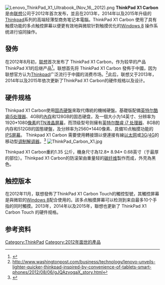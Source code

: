 {{NoteTA
|G1=IT
}}
[[File:Lenovo_ThinkPad_X1_Ultrabook_(Nov_16,_2012).png|thumb]]
'''ThinkPad X1 Carbon''' 是由[[联想|联想]]公司于2012年首次发布，並且在2013年，2014年以及2015年升级的[[Thinkpad|Thinkpad]]系列的高端轻薄型商务笔记本電腦。ThinkPad X1 Carbon 使用了具有触摸功能的多点触控屏幕以便更有效地與微软针對触摸优化的[[Windows_8|Windows 8]] 操作系统进行協同操作。

== 發佈 ==

在2012年8月初，[[联想|联想]]首次发布了 ThinkPad X1 Carbon，作为较早的产品ThinkPad X1的后继产品<ref>{{Cite web|url = http://www.cnet.com/products/lenovo-thinkpad-x1/|title = Cnet lenovo thinkpad x1|accessdate = |archive-date = 2015-02-03|archive-url = https://web.archive.org/web/20150203042203/http://www.cnet.com/products/lenovo-thinkpad-x1/|dead-url = no}}</ref>。联想首先将 ThinkPad X1 Carbon 發佈于中國，因为联想官方认为[[Thinkpad|Thinkpad]]广泛流行于中國的消费市场。<ref>http://www.washingtonpost.com/business/technology/lenovo-unveils-lighter-quicker-thinkpad-inspired-by-convenience-of-tablets-smart-phones/2012/08/06/gJQAzyogaX_story.html{{Dead link}}</ref>此后，联想又于2013年，2014年以及2015年依次更新了ThinkPad X1 Carbon的硬件规格以及设计。

== 硬件规格 ==

Thinkpad X1 Carbon使用[[固态硬盤|固态硬盤]]來取代傳統的機械硬盤。基礎版配備[[Intel_Core_i5|英特尔酷睿i5处理器]]、4GB的[[內存|內存]]和128GB的固态硬盘，及一個大小为14英寸、分辨率为1920*1080[[像素|像素]]的[[TN液晶|TN液晶屏幕]]，而顶级型号则擁有[[Intel_Core_i7|英特尔酷睿 i7  处理器]]、8GB的内存和512GB的固態硬盤，及分辨率为2560*1440像素、具備10点触摸功能的 [[橫向電場效應顯示技術|IPS屏幕]]。 Thinkpad X1 Carbon 需要使用轉接頭以便連接有線[[以太网|以太网]]或[[3G|3G]]/[[4G|4G]]的移动型[[调制解调器|调制解调器]]。<ref>{{Cite web|url = http://www.mercurynews.com/breaking-news/ci_21313681/magid-review-lenovo-ultrabook-x1-carbon-pc-macbook-air|title = thinkpad x1 carbon revierw|accessdate = |archive-date = 2013-05-23|archive-url = https://web.archive.org/web/20130523021840/http://www.mercurynews.com/breaking-news/ci_21313681/magid-review-lenovo-ultrabook-x1-carbon-pc-macbook-air|dead-url = no}}</ref>
[[File:ThinkPad_Carbon_X1.jpg|thumb]]

Thinkpad X1 Carbon重約1.35 公斤，機身尺寸為12.8* 8.94* 0.68英寸（于最厚的部位）。Thinkpad X1 Carbon的防滚架由重量轻的[[碳纤维|碳纤维]]製作而成，外壳為黑色。

== 触控版本 ==

在2012年11月，联想發佈了ThinkPad X1 Carbon Touch的觸控型號，其觸控屏幕是與微软的[[Windows_8|Windows 8]]配合使用的。該多点触摸屏幕可以检测到来自最多10个手指的同时觸摸。2013年，2014年以及2015年，聯想也更新了 ThinkPad X1 Carbon Touch 的硬件规格。

== 参考资料==
{{reflist}}

[[Category:ThinkPad|Category:ThinkPad]]
[[Category:2012年面世的產品|Category:2012年面世的產品]]